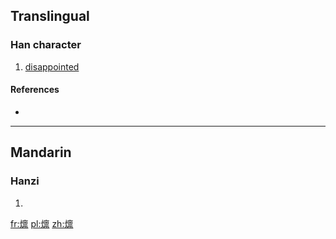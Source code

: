 {{also|燣}}
==Translingual==

===Han character===
{{Han char|rn=86|rad=火|as=13|sn=17|four=|canj=火卜田火 (FYWF)}}

# [[disappointed]]

====References====
* {{Han ref|kx=0685.201|hdz=32241.111|uh=71F7|ud=29175}}

----

==Mandarin==

===Hanzi===
{{cmn-hanzi|pin=[[lán]] ([[lan2]])|wg=lan<sup>2</sup>}}

# {{defn|lang=cmn|sort=火13}}

[[fr:燷]]
[[pl:燷]]
[[zh:燷]]